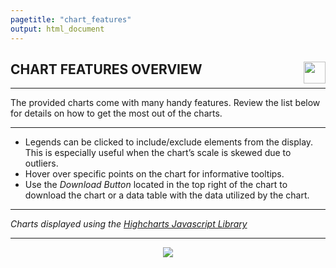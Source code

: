 ```yaml
---
pagetitle: "chart_features"
output: html_document
---
```


## CHART FEATURES OVERVIEW <img src='img/ow_logo_new.png' align="right" height="35" /> {.tabset}

***

The provided charts come with many handy features. Review the list below for 
details on how to get the most out of the charts.

***

+ Legends can be clicked to include/exclude elements from the display. This is 
especially useful when the chart's scale is skewed due to outliers. 
+ Hover over specific points on the chart for informative tooltips. 
+ Use the *Download Button* located in the top right of the chart to download the 
chart or a data table with the data utilized by the chart. 

***

*Charts displayed using the [Highcharts Javascript Library](https://www.highcharts.com/)*


***

<center>

![](img/highcharts.png)

<center/>


